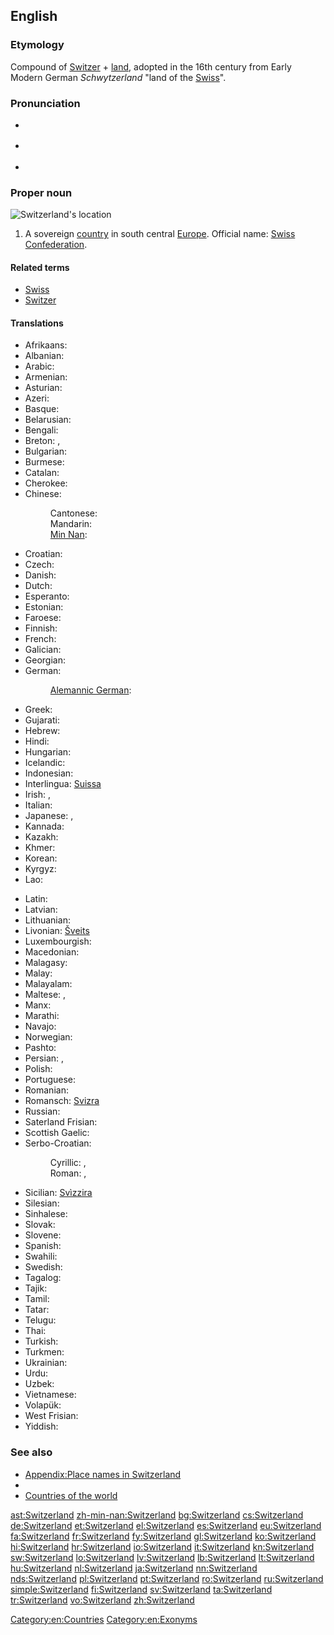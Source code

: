 ==English==

===Etymology===
Compound of [[Switzer]] + [[land]], adopted in the 16th century from Early Modern German ''Schwytzerland''  "land of the [[Swiss]]".

{{wikipedia}}

===Pronunciation===
* {{a|UK}} {{IPA|/ˈswɪt.səl.ənd/}}
* {{a|US}} {{IPA|/ˈswɪt.sɚ.lənd/}}
* {{audio|en-us-Switzerland.ogg|Audio (US)}}

===Proper noun===
[[Image:LocationSwitzerland.svg|thumb|Switzerland's location]]
{{en-proper noun}}

# A sovereign [[country]] in south central [[Europe]]. Official name: [[Swiss Confederation]].

====Related terms====
* [[Swiss]]
* [[Switzer]]

====Translations====
{{trans-top|sovereign country}}
* Afrikaans: {{t-|af|Switserland|xs=Afrikaans}}
* Albanian: {{t+|sq|Zvicra|f}}
* Arabic: {{t-|ar|سويسرا|f|tr=suwísra}}
* Armenian: {{t-|hy|Շվեյցարիա|tr=Šveyc'aria}}
* Asturian: {{t+|ast|Suiza|f}}
* Azeri: {{t+|az|İsveçrə|xs=Azeri}}
* Basque: {{t+|eu|Suitza|xs=Basque}}
* Belarusian: {{t-|be|Швейцарыя|f|tr=Švejcáryja|xs=Belarusian}}
* Bengali: {{t-|bn|সুইজারল্যান্ড|tr=su'ijārlyānḍ|sc=Beng|xs=Bengali}}
* Breton: {{t-|br|Suis|xs=Breton}}, {{t-|br|Bro-Suis|xs=Breton}}
* Bulgarian: {{t+|bg|Швейцария|f|tr=Švejcárija}}
* Burmese: {{t-|my|ဆွစ်ဇာလန်နိုင်ငံ|sc=Mymr}}
* Catalan: {{t+|ca|Suïssa|f}}
* Cherokee: {{t-|chr|ᏍᏫᏣᎳᏂ|tr=Switsalani|sc=Cher}}
* Chinese:
*: Cantonese: {{tø|yue|瑞士|tr=seoi6 si6|sc=Hani}}
*: Mandarin: {{t-|cmn|瑞士|tr=Ruìshì|sc=Hani}}
*: [[Min Nan]]: {{t-|nan|瑞士|tr=Sūi-sū, Sūi-se|sc=Hans}}
* Croatian: {{t+|hr|Švicarska|f}}
* Czech: {{t+|cs|Švýcarsko|n}}
* Danish: {{t+|da|Schweiz}}
* Dutch: {{t+|nl|Zwitserland}}
* Esperanto: {{t-|eo|Svislando|xs=Esperanto}}
* Estonian: {{t+|et|Šveits}}
* Faroese: {{t-|fo|Sveis|n}}
* Finnish: {{t+|fi|Sveitsi}}
* French: {{t+|fr|Suisse}}
* Galician: {{t+|gl|Suíza|f}}
* Georgian: {{t-|ka|შვეიცარია|tr=šveic'aria|sc=Geor|xs=Georgian}}
* German: {{t+|de|Schweiz|f}}
*: [[Alemannic German]]: {{tø|gsw|Schwyz|f}}
* Greek: {{t+|el|Ελβετία|f|tr=Elvetía}}
* Gujarati: {{t-|gu|સ્વિત્ઝરલેન્ડ|tr=svitjharlenḍ|sc=Gujr}}
* Hebrew: {{t+|he|שווייץ|f|tr=shváyitz}}
* Hindi: {{t+|hi|स्विट्ज़रलैण्ड|tr=sviṭzarlaiṇḍ|xs=Hindi}}
* Hungarian: {{t+|hu|Svájc}}
* Icelandic: {{t+|is|Sviss|f}}
* Indonesian: {{t-|id|Swis|xs=Indonesian}}
* Interlingua: [[Suissa]]
* Irish: {{t-|ga|Eilvéis|alt=An Eilvéis|f|xs=Irish}}, {{t-|ga|Cónaidhm na hEilvéise|f}}
* Italian: {{t+|it|Svizzera|f}}
* Japanese: {{t+|ja|スイス|tr=Suisu}}, {{qualifier|obsolete}} {{t-|ja|瑞西}}
* Kannada: {{t-|kn|ಸ್ವಿಟ್ಜರ್ಲ್ಯಾಂಡ್|tr=sviṭjarlyāṇḍ|sc=Knda}}
* Kazakh: {{t|kk|Швейцария|tr=Şveycariya|sc=Cyrl}}
* Khmer: {{t-|km|ស៊្វីស|tr=svis|sc=Khmr}}
* Korean: {{t+|ko|스위스|tr=Seuwiseu|sc=Hang}}
* Kyrgyz: {{t-|ky|Швейцария|tr=Şveycariya|sc=Cyrl}}
* Lao: {{t+|lo|ສະວິດເຊີແລນ|tr=sa vit sœ̄ lǣn|sc=Laoo}}
{{trans-mid}}
* Latin: {{t-|la|Helvetia|f|alt=Helvētia}}
* Latvian: {{t+|lv|Šveice|f}}
* Lithuanian: {{t+|lt|Šveicarija|f}}
* Livonian: [[Šveits]]
* Luxembourgish: {{t+|lb|Schwäiz|f}}
* Macedonian: {{t+|mk|Швајцарија|f|tr=Švajárija}}
* Malagasy: {{t-|mg|Soisa}}
* Malay: {{t-|ms|Switzerland}}
* Malayalam: {{t-|ml|സ്വിറ്റ്സർലാന്റ്|sc=Mlym}}
* Maltese: {{t-|mt|Svizzera|xs=Maltese}}, {{t-|mt|l-Isvizzera|xs=Maltese}}
* Manx: {{t-|gv|Elveeish|f|alt=Yn Elveeish}}
* Marathi: {{t-|mr|स्वित्झर्लंड|tr=svitjharlaṇḍ|sc=Deva}}
* Navajo: {{tø|nv|Swis bikéyah}}
* Norwegian: {{t+|no|Sveits}}
* Pashto: {{t-|ps|سويس|sc=ps-Arab}}
* Persian: {{t+|fa|سوئیس|tr=Su'is|sc=fa-Arab}}, {{t+|fa|سویس|tr=Suvis|sc=fa-Arab}}
* Polish: {{t+|pl|Szwajcaria|f}}
* Portuguese: {{t+|pt|Suíça|f}}
* Romanian: {{t+|ro|Elveția|f}}
* Romansch: [[Svizra]] {{f}}
* Russian: {{t+|ru|Швейцария|f|tr=Švejcárija}}
* Saterland Frisian: {{tø|stq|Swaits}}
* Scottish Gaelic: {{t-|gd|Eilbheis|f|alt=An Eilbheis|xs=Scottish Gaelic}}
* Serbo-Croatian:
*: Cyrillic: {{t-|sh|Швајцарска|f|sc=Cyrl|xs=Serbo-Croatian}}  {{qualifier|Serbian}}, {{t-|sh|Швицарска|f|sc=Cyrl|xs=Serbo-Croatian}}
*: Roman: {{t-|sh|Švajcarska|f|xs=Serbo-Croatian}}, {{t-|sh|Švicarska|f|alt=Švȉcarskā|xs=Serbo-Croatian}} {{qualifier|Bosnian, Croatian}}
* Sicilian: [[Svìzzira]] {{f}}
* Silesian: {{tø|szl|Szwajcaryjo|f}}
* Sinhalese: {{t-|si|ස්විට්සර්ලන්තය|sc=Sinh}}
* Slovak: {{t-|sk|Švajčiarsko}}
* Slovene: {{t+|sl|Švica|f}}
* Spanish: {{t+|es|Suiza|f}}
* Swahili: {{t+|sw|Uswisi}}
* Swedish: {{t+|sv|Schweiz}}
* Tagalog: {{t-|tl|Suwisa}}
* Tajik: {{t-|tg|Швейтсария|tr=Šveytsariya|sc=Cyrl}}
* Tamil: {{t-|ta|சுவிட்சர்லாந்து|tr=cuviṭcarlāntu|sc=Taml}}
* Tatar: {{t-|tt|Швейцария|tr=Şveytsariya|sc=Cyrl}}
* Telugu: {{t-|te|స్విట్జర్లాండ్|tr=sviṭjarlāṇḍ|sc=Telu}}
* Thai: {{t-|th|วิตเซอร์แลนด์|tr=wítserlaen}}
* Turkish: {{t+|tr|İsviçre}}
* Turkmen: {{t-|tk|Şweýsariýa}}
* Ukrainian: {{t+|uk|Швейцарія|f|tr=Švejcárija|xs=Ukrainian}}
* Urdu: {{t-|ur|سویٹزر لینڈ|tr=sviṭzar laiṇḍ|xs=Urdu}}
* Uzbek: {{t-|uz|Shveysariya}}
* Vietnamese: {{t-|vi|Thụy Sĩ|xs=Vietnamese}}
* Volapük: {{t+|vo|Jveizän|xs=Volapük}}
* West Frisian: {{t+|fy|Switserlân}}
* Yiddish: {{t-|yi|שווייץ|f|tr=sh'váyitz|sc=Hebr|xs=Yiddish}}
{{trans-bottom}}

===See also===
* [[Appendix:Place names in Switzerland]]
* {{list|en|countries of Europe}}
* [[Appendix:Countries of the world|Countries of the world]]

[[Category:en:Countries]]
[[Category:en:Exonyms]]

[[ast:Switzerland]]
[[zh-min-nan:Switzerland]]
[[bg:Switzerland]]
[[cs:Switzerland]]
[[de:Switzerland]]
[[et:Switzerland]]
[[el:Switzerland]]
[[es:Switzerland]]
[[eu:Switzerland]]
[[fa:Switzerland]]
[[fr:Switzerland]]
[[fy:Switzerland]]
[[gl:Switzerland]]
[[ko:Switzerland]]
[[hi:Switzerland]]
[[hr:Switzerland]]
[[io:Switzerland]]
[[it:Switzerland]]
[[kn:Switzerland]]
[[sw:Switzerland]]
[[lo:Switzerland]]
[[lv:Switzerland]]
[[lb:Switzerland]]
[[lt:Switzerland]]
[[hu:Switzerland]]
[[nl:Switzerland]]
[[ja:Switzerland]]
[[nn:Switzerland]]
[[nds:Switzerland]]
[[pl:Switzerland]]
[[pt:Switzerland]]
[[ro:Switzerland]]
[[ru:Switzerland]]
[[simple:Switzerland]]
[[fi:Switzerland]]
[[sv:Switzerland]]
[[ta:Switzerland]]
[[tr:Switzerland]]
[[vo:Switzerland]]
[[zh:Switzerland]]